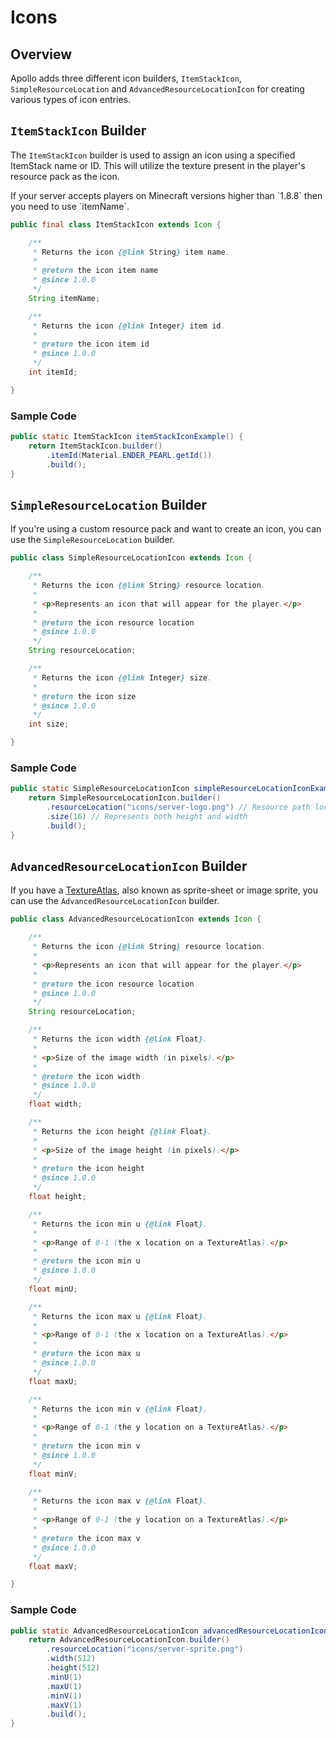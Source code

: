 
# Icons

## Overview

Apollo adds three different icon builders, `ItemStackIcon`, `SimpleResourceLocation` and `AdvancedResourceLocationIcon` for creating various types of icon entries.

## `ItemStackIcon` Builder

The `ItemStackIcon` builder is used to assign an icon using a specified ItemStack name or ID. This will utilize the texture present in the player's resource pack as the icon.

<Callout type="error">
  If your server accepts players on Minecraft versions higher than `1.8.8` then you need to use `itemName`.
</Callout>

```java
public final class ItemStackIcon extends Icon {

    /**
     * Returns the icon {@link String} item name.
     *
     * @return the icon item name
     * @since 1.0.0
     */
    String itemName;

    /**
     * Returns the icon {@link Integer} item id.
     *
     * @return the icon item id
     * @since 1.0.0
     */
    int itemId;

}
```

### Sample Code

```java
public static ItemStackIcon itemStackIconExample() {
    return ItemStackIcon.builder()
        .itemId(Material.ENDER_PEARL.getId())
        .build();
}
```

## `SimpleResourceLocation` Builder

If you're using a custom resource pack and want to create an icon, you can use the `SimpleResourceLocation` builder.

```java
public class SimpleResourceLocationIcon extends Icon {

    /**
     * Returns the icon {@link String} resource location.
     *
     * <p>Represents an icon that will appear for the player.</p>
     *
     * @return the icon resource location
     * @since 1.0.0
     */
    String resourceLocation;

    /**
     * Returns the icon {@link Integer} size.
     *
     * @return the icon size
     * @since 1.0.0
     */
    int size;

}
```

### Sample Code

```java
public static SimpleResourceLocationIcon simpleResourceLocationIconExample() {
    return SimpleResourceLocationIcon.builder()
        .resourceLocation("icons/server-logo.png") // Resource path location
        .size(16) // Represents both height and width
        .build();
}
```

## `AdvancedResourceLocationIcon` Builder

If you have a [TextureAtlas](https://en.wikipedia.org/wiki/Texture_atlas), also known as sprite-sheet or image sprite, you can use the `AdvancedResourceLocationIcon` builder.

```java
public class AdvancedResourceLocationIcon extends Icon {

    /**
     * Returns the icon {@link String} resource location.
     *
     * <p>Represents an icon that will appear for the player.</p>
     *
     * @return the icon resource location
     * @since 1.0.0
     */
    String resourceLocation;

    /**
     * Returns the icon width {@link Float}.
     *
     * <p>Size of the image width (in pixels).</p>
     *
     * @return the icon width
     * @since 1.0.0
     */
    float width;

    /**
     * Returns the icon height {@link Float}.
     *
     * <p>Size of the image height (in pixels).</p>
     *
     * @return the icon height
     * @since 1.0.0
     */
    float height;

    /**
     * Returns the icon min u {@link Float}.
     *
     * <p>Range of 0-1 (the x location on a TextureAtlas).</p>
     *
     * @return the icon min u
     * @since 1.0.0
     */
    float minU;

    /**
     * Returns the icon max u {@link Float}.
     *
     * <p>Range of 0-1 (the x location on a TextureAtlas).</p>
     *
     * @return the icon max u
     * @since 1.0.0
     */
    float maxU;

    /**
     * Returns the icon min v {@link Float}.
     *
     * <p>Range of 0-1 (the y location on a TextureAtlas).</p>
     *
     * @return the icon min v
     * @since 1.0.0
     */
    float minV;

    /**
     * Returns the icon max v {@link Float}.
     *
     * <p>Range of 0-1 (the y location on a TextureAtlas).</p>
     *
     * @return the icon max v
     * @since 1.0.0
     */
    float maxV;

}
```

### Sample Code

```java
public static AdvancedResourceLocationIcon advancedResourceLocationIconExample() {
    return AdvancedResourceLocationIcon.builder()
        .resourceLocation("icons/server-sprite.png")
        .width(512)
        .height(512)
        .minU(1)
        .maxU(1)
        .minV(1)
        .maxV(1)
        .build();
}
```
